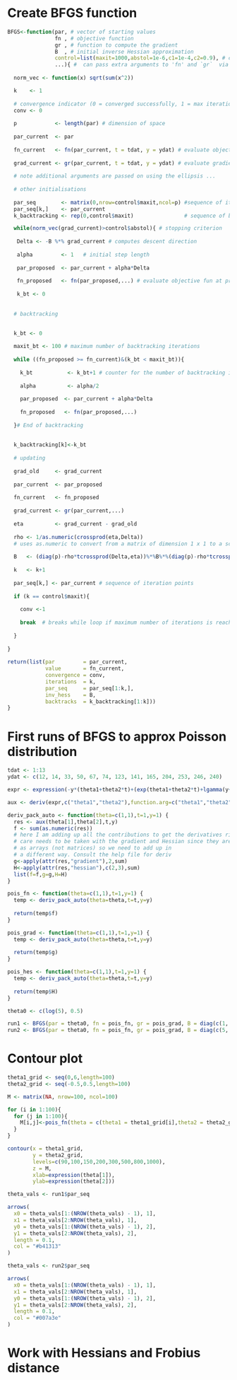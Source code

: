 
# Create BFGS function
```r
BFGS<-function(par, # vector of starting values
               fn , # objective function
               gr , # function to compute the gradient 
               B  , # initial inverse Hessian approximation
               control=list(maxit=1000,abstol=1e-6,c1=1e-4,c2=0.9), # control parameters
               ...){ #  can pass extra arguments to 'fn' and `gr`  via ...  "the ellipsis"
  
  norm_vec <- function(x) sqrt(sum(x^2)) 

  k    <- 1
  
  # convergence indicator (0 = converged successfully, 1 = max iteration reached)
  conv <- 0  
  
  p            <- length(par) # dimension of space 
  
  par_current  <- par
  
  fn_current   <- fn(par_current, t = tdat, y = ydat) # evaluate objective function
  
  grad_current <- gr(par_current, t = tdat, y = ydat) # evaluate gradient 
  
  # note additional arguments are passed on using the ellipsis ...
  
  # other initialisations
  
  par_seq        <- matrix(0,nrow=control$maxit,ncol=p) #sequence of iterations
  par_seq[k,]    <- par_current
  k_backtracking <- rep(0,control$maxit)                # sequence of backtracking iterations

  while(norm_vec(grad_current)>control$abstol){ # stopping criterion
    
   Delta <- -B %*% grad_current # computes descent direction
  
   alpha         <- 1   # initial step length
  
   par_proposed  <- par_current + alpha*Delta
  
   fn_proposed   <- fn(par_proposed,...) # evaluate objective fun at proposed point
  
   k_bt <- 0
  
   
  # backtracking

  
  k_bt <- 0
  
  maxit_bt <- 100 # maximum number of backtracking iterations
  
  while ((fn_proposed >= fn_current)&(k_bt < maxit_bt)){
    
    k_bt           <- k_bt+1 # counter for the number of backtracking iterations
    
    alpha          <- alpha/2
    
    par_proposed  <- par_current + alpha*Delta
    
    fn_proposed   <- fn(par_proposed,...) 
   
  }# End of backtracking
    
  
  k_backtracking[k]<-k_bt
 
  # updating
  
  grad_old     <- grad_current 
  
  par_current  <- par_proposed
  
  fn_current   <- fn_proposed
  
  grad_current <- gr(par_current,...)
  
  eta          <- grad_current - grad_old
  
  rho <- 1/as.numeric(crossprod(eta,Delta)) 
  # uses as.numeric to convert from a matrix of dimension 1 x 1 to a scale  
  
  B   <- (diag(p)-rho*tcrossprod(Delta,eta))%*%B%*%(diag(p)-rho*tcrossprod(eta,Delta)) +  alpha*rho* tcrossprod(Delta)
  
  k   <- k+1
  
  par_seq[k,] <- par_current # sequence of iteration points
  
  if (k == control$maxit){
    
    conv <-1
    
    break  # breaks while loop if maximum number of iterations is reached
    
  }
  
} 
  
return(list(par         = par_current,
            value       = fn_current,
            convergence = conv,
            iterations  = k,
            par_seq     = par_seq[1:k,],
            inv_hess    = B,
            backtracks  = k_backtracking[1:k]))
}
```

# First runs of BFGS to approx Poisson distribution
```r
tdat <- 1:13
ydat <- c(12, 14, 33, 50, 67, 74, 123, 141, 165, 204, 253, 246, 240)

expr <- expression(-y*(theta1+theta2*t)+(exp(theta1+theta2*t)+lgamma(y+1)))

aux <- deriv(expr,c("theta1","theta2"),function.arg=c("theta1","theta2","t","y"),hessian=TRUE) 

deriv_pack_auto <- function(theta=c(1,1),t=1,y=1) {
  res <- aux(theta[1],theta[2],t,y)
  f <- sum(as.numeric(res)) 
  # here I am adding up all the contributions to get the derivatives right
  # care needs to be taken with the gradient and Hessian since they are defined 
  # as arrays (not matrices) so we need to add up in
  # a different way. Consult the help file for deriv
  g<-apply(attr(res,"gradient"),2,sum)
  H<-apply(attr(res,"hessian"),c(2,3),sum)
  list(f=f,g=g,H=H)
}

pois_fn <- function(theta=c(1,1),t=1,y=1) {
  temp <- deriv_pack_auto(theta=theta,t=t,y=y)
  
  return(temp$f)
}

pois_grad <- function(theta=c(1,1),t=1,y=1) {
  temp <- deriv_pack_auto(theta=theta,t=t,y=y)
  
  return(temp$g)
}

pois_hes <- function(theta=c(1,1),t=1,y=1) {
  temp <- deriv_pack_auto(theta=theta,t=t,y=y)
  
  return(temp$H)
}

theta0 <- c(log(5), 0.5)

run1 <- BFGS(par = theta0, fn = pois_fn, gr = pois_grad, B = diag(c(1, 3)), t = tdat, y = ydat)
run2 <- BFGS(par = theta0, fn = pois_fn, gr = pois_grad, B = diag(c(5, 1)), t = tdat, y = ydat)
```

# Contour plot
```r
theta1_grid <- seq(0,6,length=100)
theta2_grid <- seq(-0.5,0.5,length=100)

M <- matrix(NA, nrow=100, ncol=100)

for (i in 1:100){
  for (j in 1:100){
    M[i,j]<-pois_fn(theta = c(theta1 = theta1_grid[i],theta2 = theta2_grid[j]), t = tdat, y = ydat)
  }
}

contour(x = theta1_grid,
        y = theta2_grid,
        levels=c(90,100,150,200,300,500,800,1000),
        z = M,
        xlab=expression(theta[1]),
        ylab=expression(theta[2]))

theta_vals <- run1$par_seq

arrows(
  x0 = theta_vals[1:(NROW(theta_vals) - 1), 1],
  x1 = theta_vals[2:NROW(theta_vals), 1],
  y0 = theta_vals[1:(NROW(theta_vals) - 1), 2],
  y1 = theta_vals[2:NROW(theta_vals), 2],
  length = 0.1,
  col = "#b41313"
)

theta_vals <- run2$par_seq

arrows(
  x0 = theta_vals[1:(NROW(theta_vals) - 1), 1],
  x1 = theta_vals[2:NROW(theta_vals), 1],
  y0 = theta_vals[1:(NROW(theta_vals) - 1), 2],
  y1 = theta_vals[2:NROW(theta_vals), 2],
  length = 0.1,
  col = "#007a3e"
)
```

# Work with Hessians and Frobius distance
```r

```

